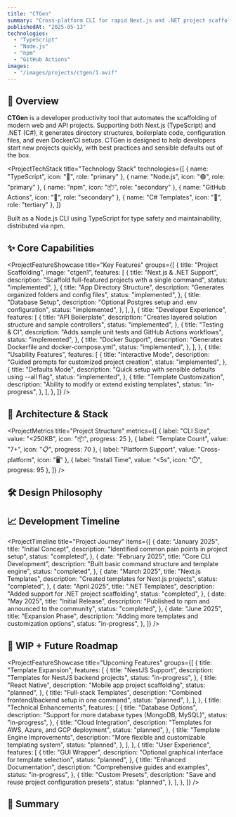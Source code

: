 ```yaml
---
title: "CTGen"
summary: "Cross-platform CLI for rapid Next.js and .NET project scaffolding."
publishedAt: "2025-05-13"
technologies:
  - "TypeScript"
  - "Node.js"
  - "npm"
  - "GitHub Actions"
images:
  - "/images/projects/ctgen/1.avif"
---
```


## 🧠 Overview

**CTGen** is a developer productivity tool that automates the scaffolding of modern web and API projects. Supporting both Next.js (TypeScript) and .NET (C#), it generates directory structures, boilerplate code, configuration files, and even Docker/CI setups. CTGen is designed to help developers start new projects quickly, with best practices and sensible defaults out of the box.

<ProjectTechStack
  title="Technology Stack"
  technologies={[
    { name: "TypeScript", icon: "🔷", role: "primary" },
    { name: "Node.js", icon: "🟢", role: "primary" },
    { name: "npm", icon: "📦", role: "secondary" },
    { name: "GitHub Actions", icon: "🔄", role: "secondary" },
    { name: "C# Templates", icon: "🔷", role: "tertiary" },
  ]}
>
  Built as a Node.js CLI using TypeScript for type safety and maintainability,
  distributed via npm.
</ProjectTechStack>
## ✨ Core Capabilities

<ProjectFeatureShowcase
  title="Key Features"
  groups={[
    {
      title: "Project Scaffolding",
      image: "ctgen1",
      features: [
        {
          title: "Next.js & .NET Support",
          description: "Scaffold full-featured projects with a single command",
          status: "implemented",
        },
        {
          title: "App Directory Structure",
          description: "Generates organized folders and config files",
          status: "implemented",
        },
        {
          title: "Database Setup",
          description: "Optional Postgres setup and .env configuration",
          status: "implemented",
        },
      ],
    },
    {
      title: "Developer Experience",
      features: [
        {
          title: "API Boilerplate",
          description:
            "Creates layered solution structure and sample controllers",
          status: "implemented",
        },
        {
          title: "Testing & CI",
          description: "Adds sample unit tests and GitHub Actions workflows",
          status: "implemented",
        },
        {
          title: "Docker Support",
          description: "Generates Dockerfile and docker-compose.yml",
          status: "implemented",
        },
      ],
    },
    {
      title: "Usability Features",
      features: [
        {
          title: "Interactive Mode",
          description: "Guided prompts for customized project creation",
          status: "implemented",
        },
        {
          title: "Defaults Mode",
          description: "Quick setup with sensible defaults using --all flag",
          status: "implemented",
        },
        {
          title: "Template Customization",
          description: "Ability to modify or extend existing templates",
          status: "in-progress",
        },
      ],
    },
  ]}
/>
## 🧱 Architecture & Stack

<ProjectMetrics
  title="Project Structure"
  metrics={[
    { label: "CLI Size", value: "<250KB", icon: "📦", progress: 25 },
    { label: "Template Count", value: "7+", icon: "📋", progress: 70 },
    { label: "Platform Support", value: "Cross-platform", icon: "🖥️" },
    { label: "Install Time", value: "<5s", icon: "⏱️", progress: 95 },
  ]}
/>
## 🛠️ Design Philosophy

<ProjectChallengeCard
  title="Developer Productivity Focus"
  challenge="Eliminate the repetitive, time-consuming setup work that developers face when starting new projects, while ensuring best practices are followed."
  solution="Created a CLI tool that automates project scaffolding with a focus on developer experience, providing both quick defaults and customization options."
  impact="Reduced project setup time from hours to seconds, allowing developers to focus immediately on building features rather than configuration."
  domain="Developer Tools"
/>

## 📈 Development Timeline

<ProjectTimeline
  title="Project Journey"
  items={[
    {
      date: "January 2025",
      title: "Initial Concept",
      description: "Identified common pain points in project setup",
      status: "completed",
    },
    {
      date: "February 2025",
      title: "Core CLI Development",
      description: "Built basic command structure and template engine",
      status: "completed",
    },
    {
      date: "March 2025",
      title: "Next.js Templates",
      description: "Created templates for Next.js projects",
      status: "completed",
    },
    {
      date: "April 2025",
      title: ".NET Templates",
      description: "Added support for .NET project scaffolding",
      status: "completed",
    },
    {
      date: "May 2025",
      title: "Initial Release",
      description: "Published to npm and announced to the community",
      status: "completed",
    },
    {
      date: "June 2025",
      title: "Expansion Phase",
      description: "Adding more templates and customization options",
      status: "in-progress",
    },
  ]}
/>
## 🚧 WIP + Future Roadmap

<ProjectFeatureShowcase
  title="Upcoming Features"
  groups={[
    {
      title: "Template Expansion",
      features: [
        {
          title: "NestJS Support",
          description: "Templates for NestJS backend projects",
          status: "in-progress",
        },
        {
          title: "React Native",
          description: "Mobile app project scaffolding",
          status: "planned",
        },
        {
          title: "Full-stack Templates",
          description: "Combined frontend/backend setup in one command",
          status: "planned",
        },
      ],
    },
    {
      title: "Technical Enhancements",
      features: [
        {
          title: "Database Options",
          description: "Support for more database types (MongoDB, MySQL)",
          status: "in-progress",
        },
        {
          title: "Cloud Integration",
          description: "Templates for AWS, Azure, and GCP deployment",
          status: "planned",
        },
        {
          title: "Template Engine Improvements",
          description: "More flexible and customizable templating system",
          status: "planned",
        },
      ],
    },
    {
      title: "User Experience",
      features: [
        {
          title: "GUI Wrapper",
          description: "Optional graphical interface for template selection",
          status: "planned",
        },
        {
          title: "Enhanced Documentation",
          description: "Comprehensive guides and examples",
          status: "in-progress",
        },
        {
          title: "Custom Presets",
          description: "Save and reuse project configuration presets",
          status: "planned",
        },
      ],
    },
  ]}
/>
## 🔗 Summary

<ProjectChallengeCard
  title="Impact Assessment"
  challenge="Create a tool that significantly reduces the time and effort required to start new development projects with best practices."
  solution="Developed CTGen as a cross-platform CLI that automates project scaffolding for both Next.js and .NET applications, offering both quick defaults and customization options."
  impact="CTGen accelerates the start of new projects by automating the boring parts—directory setup, boilerplate, config, and CI. It's ideal for developers who want to focus on building, not setup, and ensures every project starts with a solid foundation."
  domain="Developer Productivity"
/>

<ComponentShowcase title="Related Projects">
  <ProjectCard title="Portfolio Next.js" slug="portfolio-nextjs" />
  <ProjectCard title="Synapse Blockchain" slug="synapse-blockchain" />
</ComponentShowcase>
